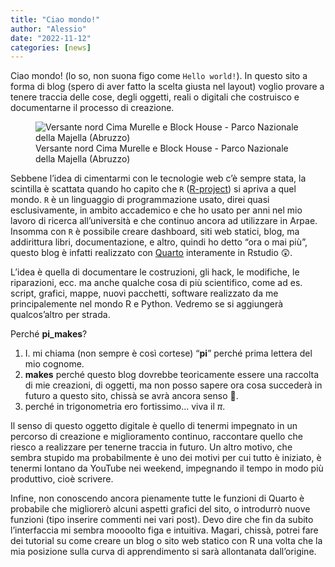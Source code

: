 ```yaml
---
title: "Ciao mondo!"
author: "Alessio"
date: "2022-11-12"
categories: [news]
---
```


Ciao mondo! (lo so, non suona figo come `Hello world!`). In questo sito a forma di blog (spero di aver fatto la scelta giusta nel layout) voglio provare a tenere traccia delle cose, degli oggetti, reali o digitali che costruisco e documentarne il processo di creazione.

![Versante nord Cima Murelle e Block House - Parco Nazionale della Majella (Abruzzo)](welcome.png)

Sebbene l'idea di cimentarmi con le tecnologie web c'è sempre stata, la scintilla è scattata quando ho capito che `R` ([R-project](https://www.r-project.org/)) si apriva a quel mondo. `R` è un linguaggio di programmazione usato, direi quasi esclusivamente, in ambito accademico e che ho usato per anni nel mio lavoro di ricerca all'università e che continuo ancora ad utilizzare in Arpae. Insomma con `R` è possibile creare dashboard, siti web statici, blog, ma addirittura libri, documentazione, e altro, quindi ho detto "ora o mai più", questo blog è infatti realizzato con [Quarto](https://quarto.org/) interamente in Rstudio 😲.

L'idea è quella di documentare le costruzioni, gli hack, le modifiche, le riparazioni, ecc. ma anche qualche cosa di più scientifico, come ad es. script, grafici, mappe, nuovi pacchetti, software realizzato da me principalemente nel mondo R e Python. Vedremo se si aggiungerà qualcos'altro per strada.

Perché **pi_makes**?

1.  I. mi chiama (non sempre è così cortese) "**pi**" perché prima lettera del mio cognome.
2.  **makes** perché questo blog dovrebbe teoricamente essere una raccolta di mie creazioni, di oggetti, ma non posso sapere ora cosa succederà in futuro a questo sito, chissà se avrà ancora senso 🤷.
3.  perché in trigonometria ero fortissimo... viva il $\pi$.

Il senso di questo oggetto digitale è quello di tenermi impegnato in un percorso di creazione e miglioramento continuo, raccontare quello che riesco a realizzare per tenerne traccia in futuro. Un altro motivo, che sembra stupido ma probabilmente è uno dei motivi per cui tutto è iniziato, è tenermi lontano da YouTube nei weekend, impegnando il tempo in modo più produttivo, cioè scrivere.

Infine, non conoscendo ancora pienamente tutte le funzioni di Quarto è probabile che migliorerò alcuni aspetti grafici del sito, o introdurrò nuove funzioni (tipo inserire commenti nei vari post). Devo dire che fin da subito l'interfaccia mi sembra moooolto figa e intuitiva. Magari, chissà, potrei fare dei tutorial su come creare un blog o sito web statico con R una volta che la mia posizione sulla curva di apprendimento si sarà allontanata dall'origine.
